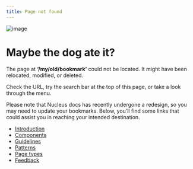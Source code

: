 ```yaml
---
title: Page not found
---
```


![image](/src/assets/404logo.webp)

# Maybe the dog ate it?

The page at **‘/my/old/bookmark’** could not be located. It might have been relocated, modified, or deleted.

Check the URL, try the search bar at the top of this page, or take a look through the menu.

Please note that Nucleus docs has recently undergone a redesign, so you may need to update your bookmarks.
Below, you’ll find some links that could assist you in reaching your intended destination.

- [Introduction](/introduction/)
- [Components](/components/ns-accordion)
- [Guidelines](/guidelines/principles)
- [Patterns](/patterns/asking-for-information/)
- [Page types](/page-types/article/)
- [Feedback](https://forms.office.com/e/LNS9bNnQpp?origin=lprLink)

